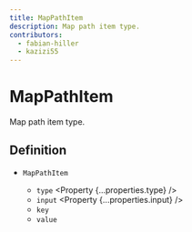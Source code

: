 ```yaml
---
title: MapPathItem
description: Map path item type.
contributors:
  - fabian-hiller
  - kazizi55
---
```



# MapPathItem

Map path item type.

## Definition

- `MapPathItem` <Property type="object"/>
  - `type` <Property {...properties.type} />
  - `input` <Property {...properties.input} />
  - `key` <Property type='unknown' />
  - `value` <Property type='unknown' />
